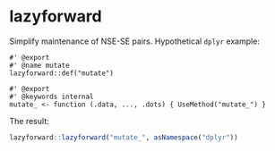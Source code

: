 # lazyforward

Simplify maintenance of NSE-SE pairs. Hypothetical `dplyr` example:

```
#' @export
#' @name mutate
lazyforward::def("mutate")

#' @export
#' @keywords internal
mutate_ <- function (.data, ..., .dots) { UseMethod("mutate_") }
```

The result:

```r
lazyforward::lazyforward("mutate_", asNamespace("dplyr"))
```
